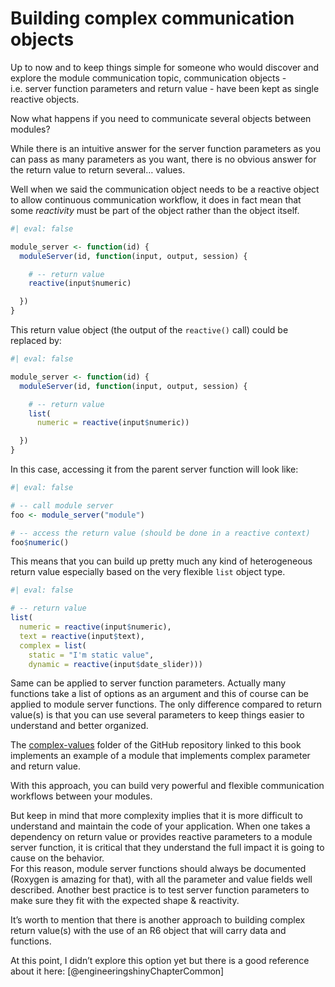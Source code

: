 # Building complex communication objects

Up to now and to keep things simple for someone who would discover and explore the module communication topic, communication objects - i.e. server function parameters and return value - have been kept as single reactive objects.

Now what happens if you need to communicate several objects between modules?

While there is an intuitive answer for the server function parameters as you can pass as many parameters as you want, there is no obvious answer for the return value to return several... values.

Well when we said the communication object needs to be a reactive object to allow continuous communication workflow, it does in fact mean that some *reactivity* must be part of the object rather than the object itself.

```r
#| eval: false

module_server <- function(id) {
  moduleServer(id, function(input, output, session) {

    # -- return value
    reactive(input$numeric)

  })
}

```

This return value object (the output of the `reactive()` call) could be replaced by:

```r
#| eval: false

module_server <- function(id) {
  moduleServer(id, function(input, output, session) {

    # -- return value
    list(
      numeric = reactive(input$numeric))

  })
}

```

In this case, accessing it from the parent server function will look like:

```r
#| eval: false

# -- call module server
foo <- module_server("module")

# -- access the return value (should be done in a reactive context)
foo$numeric()

```

This means that you can build up pretty much any kind of heterogeneous return value especially based on the very flexible `list` object type.

```r
#| eval: false

# -- return value
list(
  numeric = reactive(input$numeric),
  text = reactive(input$text),
  complex = list(
    static = "I'm static value",
    dynamic = reactive(input$date_slider)))

```

Same can be applied to server function parameters. Actually many functions take a list of options as an argument and this of course can be applied to module server functions. The only difference compared to return value(s) is that you can use several parameters to keep things easier to understand and better organized.

::: callout-note
The [complex-values](https://github.com/thekangaroofactory/template-r-shiny-communication/tree/main/complex-values) folder of the GitHub repository linked to this book implements an example of a module that implements complex parameter and return value.
:::

With this approach, you can build very powerful and flexible communication workflows between your modules.

But keep in mind that more complexity implies that it is more difficult to understand and maintain the code of your application. When one takes a dependency on return value or provides reactive parameters to a module server function, it is critical that they understand the full impact it is going to cause on the behavior.\
For this reason, module server functions should always be documented (Roxygen is amazing for that), with all the parameter and value fields well described. Another best practice is to test server function parameters to make sure they fit with the expected shape & reactivity.

::: callout-note
It's worth to mention that there is another approach to building complex return value(s) with the use of an R6 object that will carry data and functions.

At this point, I didn't explore this option yet but there is a good reference about it here: [@engineeringshinyChapterCommon]
:::
